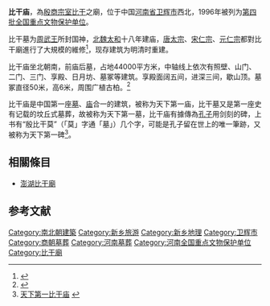 {{coord|35|28|04|N|114|04|56|E|display=title|scale:10000}}
{{文物保护单位
| 级别 = 全国
| 名称 = 比干庙
| 图片 = 
| 所在 = [[河南省|河南省]][[卫辉市|卫辉市]]
| 分类 = 古建筑
| 时代 = 明、清
| 编号 = [[第四批全国重点文物保护单位|第四批]]第148项
| 登录 = 1996年11月20日
}}
'''比干庙'''，為[[殷商|殷商]][[宗室|宗室]][[比干|比干]]之廟，位于中国[[河南省|河南省]][[卫辉市|卫辉市]]西北，1996年被列为[[第四批全国重点文物保护单位|第四批全国重点文物保护单位]]。

比干墓为[[周武王|周武王]]所封国神，[[北魏|北魏]][[太和_(北魏)|太和]]十八年建庙，[[唐太宗|唐太宗]]、[[宋仁宗|宋仁宗]]、[[元仁宗|元仁宗]]都對比干廟進行了大規模的維修<ref>{{Cite web |url=http://paper.wenweipo.com/2007/03/29/CH0703290042.htm |title=河南比干廟 天下林氏源 |access-date=2009-10-18 |archive-date=2019-06-13 |archive-url=https://web.archive.org/web/20190613074129/http://paper.wenweipo.com/2007/03/29/CH0703290042.htm |dead-url=no }}</ref>，现存建筑为明清时重建。

比干庙坐北朝南，前庙后墓，占地44000平方米，中轴线上依次有照壁、山门、二门、三门、享殿、日月坊、墓冢等建筑。享殿面阔五间，进深三间，歇山顶。墓冢直径50米，高6米，周围广植古柏。<ref>{{Cite book |title=全国重点文物保护单位·第一至第五批·第Ⅱ卷 |publisher=文物出版社 |year=2004 |isbn=7-5010-1525-2 |pages=391 }}</ref>

比干庙是中国第一座[[墓|墓]]、[[庙|庙]]合一的建筑，被称为天下第一庙，比干墓又是第一座史有记载的坟丘式墓葬，故被称为天下第一墓，比干庙有據傳為[[孔子|孔子]]用剑刻的碑，上书有“殷比干莫”（「莫」字通「墓」）几个字，可能是孔子留在世上的唯一筆跡，又被称为天下第一碑<ref>[http://tour.cyol.com/content/2008-04/17/content_2148453.htm 天下第一比干庙] {{webarchive|url=https://web.archive.org/web/20080628235857/http://tour.cyol.com/content/2008-04/17/content_2148453.htm |date=2008-06-28 }}</ref>。

== 相關條目 ==
* [[澎湖比干廟|澎湖比干廟]]

==参考文献==
{{reflist}}

{{河南全国重点文物保护单位}}

{{DEFAULTSORT:Bi}}
[[Category:南北朝建築|Category:南北朝建築]]
[[Category:新乡旅游|Category:新乡旅游]]
[[Category:新乡地理|Category:新乡地理]]
[[Category:卫辉市|Category:卫辉市]]
[[Category:商朝墓葬|Category:商朝墓葬]]
[[Category:河南墓葬|Category:河南墓葬]]
[[Category:河南全国重点文物保护单位|Category:河南全国重点文物保护单位]]
[[Category:比干廟|Category:比干廟]]